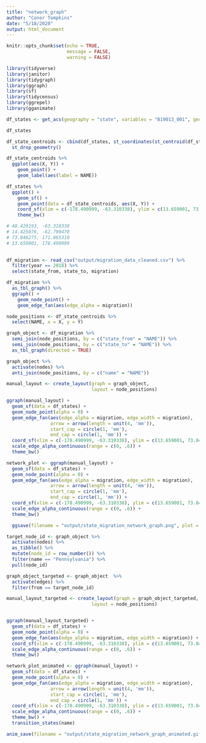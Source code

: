 ```yaml
---
title: "network_graph"
author: "Conor Tompkins"
date: "5/18/2020"
output: html_document
---
```


```r
knitr::opts_chunk$set(echo = TRUE,
                      message = FALSE,
                      warning = FALSE)
```

```r
library(tidyverse)
library(janitor)
library(tidygraph)
library(ggraph)
library(sf)
library(tidycensus)
library(ggrepel)
library(gganimate)
```

```r
df_states <- get_acs(geography = "state", variables = "B19013_001", geometry = TRUE)

df_states
```

```r
df_state_centroids <- cbind(df_states, st_coordinates(st_centroid(df_states))) %>% 
  st_drop_geometry()

df_state_centroids %>% 
  ggplot(aes(X, Y)) +
    geom_point() +
    geom_label(aes(label = NAME))
```


```r
df_states %>% 
  ggplot() +
    geom_sf() +
    geom_point(data = df_state_centroids, aes(X, Y)) +
    coord_sf(xlim = c(-178.490999, -63.310338), ylim = c(13.659001, 73.846275)) +
    theme_bw()

# 48.429193, -63.310338
# 14.425076, -62.790470
# 73.846275, 171.865310
# 13.659001, 178.490999
  
```


```r
df_migration <- read_csv("output/migration_data_cleaned.csv") %>% 
  filter(year == 2018) %>% 
  select(state_from, state_to, migration)
```


```r
df_migration %>% 
  as_tbl_graph() %>% 
  ggraph() +
    geom_node_point() +
    geom_edge_fan(aes(edge_alpha = migration))
```

```r
node_positions <- df_state_centroids %>% 
  select(NAME, x = X, y = Y)

graph_object <- df_migration %>% 
  semi_join(node_positions, by = c("state_from" = "NAME")) %>% 
  semi_join(node_positions, by = c("state_to" = "NAME")) %>% 
  as_tbl_graph(directed = TRUE)

graph_object %>% 
  activate(nodes) %>% 
  anti_join(node_positions, by = c("name" = "NAME"))
```




```r
manual_layout <- create_layout(graph = graph_object,
                               layout = node_positions)
```


```r
ggraph(manual_layout) + 
  geom_sf(data = df_states) +
  geom_node_point(alpha = 0) +
  geom_edge_fan(aes(edge_alpha = migration, edge_width = migration),
                arrow = arrow(length = unit(4, 'mm')), 
                start_cap = circle(1, 'mm'),
                end_cap = circle(1, 'mm')) +
  coord_sf(xlim = c(-178.490999, -63.310338), ylim = c(13.659001, 73.846275)) +
  scale_edge_alpha_continuous(range = c(0, .6)) +
  theme_bw()

network_plot <- ggraph(manual_layout) + 
  geom_sf(data = df_states) +
  geom_node_point(alpha = 0) +
  geom_edge_fan(aes(edge_alpha = migration, edge_width = migration),
                arrow = arrow(length = unit(4, 'mm')), 
                start_cap = circle(1, 'mm'),
                end_cap = circle(1, 'mm')) +
  coord_sf(xlim = c(-178.490999, -63.310338), ylim = c(13.659001, 73.846275)) +
  scale_edge_alpha_continuous(range = c(0, .6)) +
  theme_bw()

  ggsave(filename = "output/state_migration_network_graph.png", plot = network_plot, height = 12, width = 12)
```

```r
target_node_id <- graph_object %>% 
  activate(nodes) %>% 
  as_tibble() %>% 
  mutate(node_id = row_number()) %>% 
  filter(name == "Pennsylvania") %>% 
  pull(node_id)

graph_object_targeted <- graph_object  %>% 
  activate(edges) %>% 
  filter(from == target_node_id)

manual_layout_targeted <- create_layout(graph = graph_object_targeted,
                               layout = node_positions)


ggraph(manual_layout_targeted) + 
  geom_sf(data = df_states) +
  geom_node_point(alpha = 0) +
  geom_edge_fan(aes(edge_alpha = migration, edge_width = migration)) +
  coord_sf(xlim = c(-178.490999, -63.310338), ylim = c(13.659001, 73.846275)) +
  scale_edge_alpha_continuous(range = c(0, .6)) +
  theme_bw()
```

```r
network_plot_animated <- ggraph(manual_layout) + 
  geom_sf(data = df_states) +
  geom_node_point(alpha = 0) +
  geom_edge_fan(aes(edge_alpha = migration, edge_width = migration),
                arrow = arrow(length = unit(4, 'mm')), 
                start_cap = circle(1, 'mm'),
                end_cap = circle(1, 'mm')) +
  coord_sf(xlim = c(-178.490999, -63.310338), ylim = c(13.659001, 73.846275)) +
  scale_edge_alpha_continuous(range = c(0, .6)) +
  theme_bw() +
  transition_states(name)

anim_save(filename = "output/state_migration_network_graph_animated.gif", animation = network_plot_animated)
```

